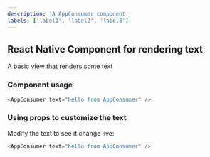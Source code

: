 ```yaml
---
description: 'A AppConsumer component.'
labels: ['label1', 'label2', 'label3']
---
```



## React Native Component for rendering text

A basic view that renders some text

### Component usage
```js
<AppConsumer text="hello from AppConsumer" />
```

### Using props to customize the text

Modify the text to see it change live:
```js live
<AppConsumer text="hello from AppConsumer" />
```
